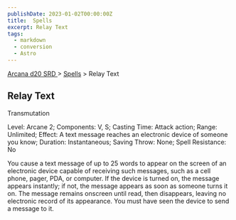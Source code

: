 ```yaml
---
publishDate: 2023-01-02T00:00:00Z
title:  Spells
excerpt: Relay Text
tags:
  - markdown
  - conversion
  - Astro
---
```


[ Arcana d20 SRD ](/#arcanaD20) > [ Spells](arcana-d20-srd-spells-index) > Relay Text

##  Relay Text

Transmutation

Level: Arcane 2; Components: V, S; Casting Time: Attack action; Range:
Unlimited; Effect: A text message reaches an electronic device of someone you
know; Duration: Instantaneous; Saving Throw: None; Spell Resistance: No

You cause a text message of up to 25 words to appear on the screen of an
electronic device capable of receiving such messages, such as a cell phone,
pager, PDA, or computer. If the device is turned on, the message appears
instantly; if not, the message appears as soon as someone turns it on. The
message remains onscreen until read, then disappears, leaving no electronic
record of its appearance. You must have seen the device to send a message to
it.

